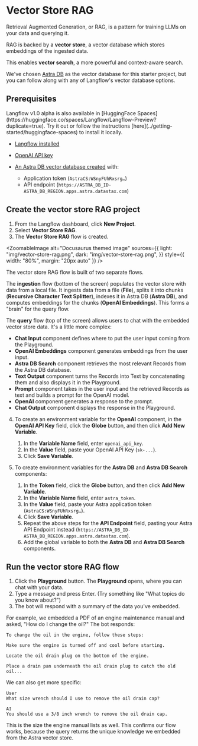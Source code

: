 
# Vector Store RAG

Retrieval Augmented Generation, or RAG, is a pattern for training LLMs on your data and querying it.

RAG is backed by a **vector store**, a vector database which stores embeddings of the ingested data.

This enables **vector search**, a more powerful and context-aware search.

We've chosen [Astra DB](https://astra.datastax.com/signup?utm_source=langflow-pre-release&utm_medium=referral&utm_campaign=langflow-announcement&utm_content=create-a-free-astra-db-account) as the vector database for this starter project, but you can follow along with any of Langflow's vector database options.

## Prerequisites

<Admonition type="info">
  Langflow v1.0 alpha is also available in [HuggingFace Spaces](https://huggingface.co/spaces/Langflow/Langflow-Preview?duplicate=true). Try it out or follow the instructions [here](../getting-started/huggingface-spaces) to install it locally.
</Admonition>

* [Langflow installed](../getting-started/install-langflow.mdx)

* [OpenAI API key](https://platform.openai.com)

* [An Astra DB vector database created](https://docs.datastax.com/en/astra-db-serverless/get-started/quickstart.html) with:
    * Application token (`AstraCS:WSnyFUhRxsrg…​`)
    * API endpoint (`https://ASTRA_DB_ID-ASTRA_DB_REGION.apps.astra.datastax.com`)

## Create the vector store RAG project

1. From the Langflow dashboard, click **New Project**.
2. Select **Vector Store RAG**.
3. The **Vector Store RAG** flow is created.

<ZoomableImage
  alt="Docusaurus themed image"
  sources={{
    light: "img/vector-store-rag.png",
    dark: "img/vector-store-rag.png",
  }}
  style={{ width: "80%", margin: "20px auto" }}
/>

The vector store RAG flow is built of two separate flows.

The **ingestion** flow (bottom of the screen) populates the vector store with data from a local file.
It ingests data from a file (**File**), splits it into chunks (**Recursive Character Text Splitter**), indexes it in Astra DB (**Astra DB**), and computes embeddings for the chunks (**OpenAI Embeddings**).
This forms a "brain" for the query flow.

The **query**  flow (top of the screen) allows users to chat with the embedded vector store data. It's a little more complex:

* **Chat Input** component defines where to put the user input coming from the Playground.
* **OpenAI Embeddings** component generates embeddings from the user input.
* **Astra DB Search** component retrieves the most relevant Records from the Astra DB database.
* **Text Output** component turns the Records into Text by concatenating them and also displays it in the Playground.
* **Prompt** component takes in the user input and the retrieved Records as text and builds a prompt for the OpenAI model.
* **OpenAI** component generates a response to the prompt.
* **Chat Output** component displays the response in the Playground.

4. To create an environment variable for the **OpenAI** component, in the **OpenAI API Key** field, click the **Globe** button, and then click **Add New Variable**.
    1. In the **Variable Name** field, enter `openai_api_key`.
    2. In the **Value** field, paste your OpenAI API Key (`sk-...`).
    3. Click **Save Variable**.

4. To create environment variables for the **Astra DB** and **Astra DB Search** components:
    1. In the **Token** field, click the **Globe** button, and then click **Add New Variable**.
    2. In the **Variable Name** field, enter `astra_token`.
    3. In the **Value** field, paste your Astra application token (`AstraCS:WSnyFUhRxsrg…​`).
    4. Click **Save Variable**.
    5. Repeat the above steps for the **API Endpoint** field, pasting your Astra API Endpoint instead (`https://ASTRA_DB_ID-ASTRA_DB_REGION.apps.astra.datastax.com`).
    6. Add the global variable to both the **Astra DB** and **Astra DB Search** components.

## Run the vector store RAG flow

1. Click the **Playground** button.
The **Playground** opens, where you can chat with your data.
2. Type a message and press Enter. (Try something like "What topics do you know about?")
3. The bot will respond with a summary of the data you've embedded.

For example, we embedded a PDF of an engine maintenance manual and asked, "How do I change the oil?"
The bot responds:
```
To change the oil in the engine, follow these steps:

Make sure the engine is turned off and cool before starting.

Locate the oil drain plug on the bottom of the engine.

Place a drain pan underneath the oil drain plug to catch the old oil...
```

We can also get more specific:

```
User
What size wrench should I use to remove the oil drain cap?

AI
You should use a 3/8 inch wrench to remove the oil drain cap.
```

This is the size the engine manual lists as well. This confirms our flow works, because the query returns the unique knowledge we embedded from the Astra vector store.





